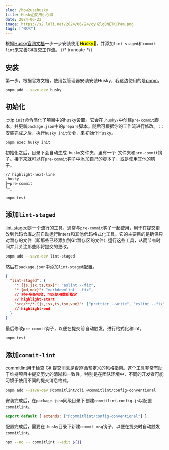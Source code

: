 ```yaml
---
slug: /how2usehusky
title: Husky🐶使用小心得
date: 2024-06-23
image: https://s2.loli.net/2024/06/24/cyHZlgQNETKCPam.png
tags: ["技术"]
---
```



根据[Husky官网文档](https://typicode.github.io/husky/get-started.html)一步一步安装使用<Mark>Husky🐶</Mark>，并添加`lint-staged`和`commit-lint`来完善Git提交工作流。
{/* truncate */}

## 安装

第一步，根据官方文档，使用包管理器安装安装Husky，我这边使用的是[pnpm](https://pnpm.io/)。

```sh
pnpm add --save-dev husky
```

## 初始化

:::tip
`init`命令简化了项目中的husky设置。它会在`.husky/`中创建`pre-commit`脚本，并更新`package.json`中的`prepare`脚本。随后可根据你的工作流进行修改。
:::
安装完成之后，执行`husky init`命令，来初始化Husky。

```sh
pnpm exec husky init
```

初始化之后，目录下会自动生成`.husky`文件夹，里有一个`_`文件夹和`pre-commit`钩子。接下来就可以在`pre-commit`钩子中添加自己的脚本了，或是使用其他的钩子。

```sh
// highlight-next-line
.husky
├─pre-commit
└─_
```

```sh title=".husky/pre-commit" showLineNumbers
pnpm test

```

## 添加`lint-staged`

[lint-staged](https://github.com/lint-staged/lint-staged#readme)是一个流行的工具，通常与`pre-commit`钩子一起使用，用于在提交更改到代码仓库之前自动运行linters和其他代码格式化工具。它的主要目的是确保只对暂存的文件（即那些已经添加到Git暂存区的文件）运行这些工具，从而节省时间并只关注那些即将提交的更改。

```sh
pnpm add --save-dev lint-staged
```

然后在`package.json`中添加`lint-staged`配置。

```json title="package.json" showLineNumbers
{
  "lint-staged": {
    "*.{js,jsx,ts,tsx}": "eslint --fix",
    "*.{md,mdx}": "markdownlint --fix",
    // 对于多条指令，可以使用数组指定
    // highlight-start
    "src/**/*.{js,jsx,ts,tsx,vue}": ["prettier --write", "eslint --fix"]
    // highlight-end
  }
}
```

最后修改`pre-commit`钩子，以便在提交前自动触发，进行格式化和lint。

```sh title=".husky/pre-commit" showLineNumbers
pnpm test

```

## 添加`commit-lint`

[commitlint](https://commitlint.js.org/guides/getting-started)用于检查 Git 提交消息是否遵循预定义的风格指南。这个工具非常有助于维持项目中提交历史的清晰和一致性，特别是在团队环境中，不同的开发者可能习惯于使用不同的提交消息格式。

```sh
pnpm add --save-dev @commitlint/cli @commitlint/config-conventional
```

安装完成后，在`package.json`同级目录下创建`commitlint.config.js`以配置`commitlint`。

```js title="commitlint.config.js"
export default { extends: ["@commitlint/config-conventional"] };
```

配置完成后，需要在`.husky`目录下新建`commit-msg`钩子，以便在提交时自动触发`commitlint`。

```sh title=".husky/commit-msg" showLineNumbers
npx --no -- commitlint --edit ${1}

```
